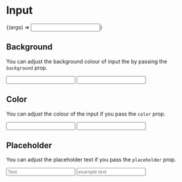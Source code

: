 

<Meta title="Input" component={Input} />

# Input

<Preview>
  <Story
    name="Basic"
    args={{
      color: 'white',
      background: 'gray-800',
      label: 'Search',
      hoverColor: 'blue-500',
      placeholder: 'Search',
    }}
  >
    {(args) => <Input {...args} />}
  </Story>
</Preview>

<Props story="Basic" />

## Background

You can adjust the background colour of input the by passing the `background` prop.

<Preview>
  <Story name="Background">
    <div>
      <Input background="gray-800" color="white" />
      <Input background="indigo-500" color="white" />
    </div>
  </Story>
</Preview>

## Color

You can adjust the colour of the input if you pass the `color` prop.

<Preview>
  <Story name="Color">
    <div>
      <Input background="gray-500" color="blue-500" />
      <Input background="gray-500" color="purple-500" />
    </div>
  </Story>
</Preview>

## Placeholder

You can adjust the placeholder text if you pass the `placeholder` prop.

<Preview>
  <Story name="Placeholder">
    <div>
      <Input
        background="gray-500"
        color="blue-500"
        hoverColor="black"
        placeholder="Text"
      />
      <Input
        background="gray-500"
        color="purple-500"
        hoverColor="blue-900"
        placeholder="example text"
      />
    </div>
  </Story>
</Preview>
